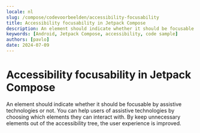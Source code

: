 ```yaml
---
locale: nl
slug: /compose/codevoorbeelden/accessibility-focusability
title: Accessibility focusability in Jetpack Compose
description: An element should indicate whether it should be focusable by assistive technologies or not.
keywords: [Android, Jetpack Compose, accessibility, code sample]
authors: [pavlo]
date: 2024-07-09
---
```


# Accessibility focusability in Jetpack Compose

An element should indicate whether it should be focusable by assistive technologies or not. You can help users of assistive technologies by choosing which elements they can interact with. By keep unnecessary elements out of the accessibility tree, the user experience is improved.

<CodeSample id="accessibility-focusable" platform="compose" locale="nl"/>
